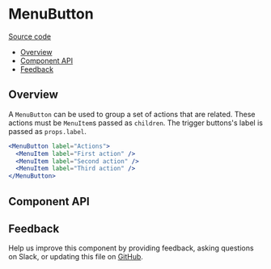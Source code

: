 
# MenuButton

[Source code](https://github.com/carbon-design-system/carbon/tree/main/packages/react/src/components/MenuButton)

<!-- START doctoc generated TOC please keep comment here to allow auto update -->
<!-- DON'T EDIT THIS SECTION, INSTEAD RE-RUN doctoc TO UPDATE -->

- [Overview](#overview)
- [Component API](#component-api)
- [Feedback](#feedback)

<!-- END doctoc generated TOC please keep comment here to allow auto update -->

## Overview

A `MenuButton` can be used to group a set of actions that are related. These actions must be `MenuItem`s passed as `children`. The trigger buttons's label is passed as `props.label`.

```jsx
<MenuButton label="Actions">
  <MenuItem label="First action" />
  <MenuItem label="Second action" />
  <MenuItem label="Third action" />
</MenuButton>
```

## Component API

<ArgsTable />

## Feedback

Help us improve this component by providing feedback, asking questions on Slack,
or updating this file on
[GitHub](https://github.com/carbon-design-system/carbon/edit/main/packages/react/src/components/MenuButton/MenuButton.mdx).
